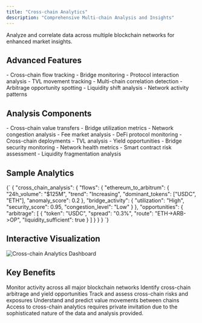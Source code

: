 ```yaml
---
title: "Cross-chain Analytics"
description: "Comprehensive Multi-chain Analysis and Insights"
---
```


<Card title="Multi-chain Intelligence" icon="diagram-project">
  Analyze and correlate data across multiple blockchain networks for enhanced market insights.
</Card>

## Advanced Features

<CardGroup cols={2}>
  <Card title="Network Analysis" icon="network-wired">
    - Cross-chain flow tracking
    - Bridge monitoring
    - Protocol interaction analysis
    - TVL movement tracking
  </Card>
  <Card title="Correlation Engine" icon="link">
    - Multi-chain correlation detection
    - Arbitrage opportunity spotting
    - Liquidity shift analysis
    - Network activity patterns
  </Card>
</CardGroup>

## Analysis Components

<AccordionGroup>
  <Accordion title="Flow Analysis">
    - Cross-chain value transfers
    - Bridge utilization metrics
    - Network congestion analysis
    - Fee market analysis
  </Accordion>
  <Accordion title="Protocol Intelligence">
    - DeFi protocol monitoring
    - Cross-chain deployments
    - TVL analysis
    - Yield opportunities
  </Accordion>
  <Accordion title="Risk Monitoring">
    - Bridge security monitoring
    - Network health metrics
    - Smart contract risk assessment
    - Liquidity fragmentation analysis
  </Accordion>
</AccordionGroup>

## Sample Analytics

<CodeBlock language="json">
{`
{
  "cross_chain_analysis": {
    "flows": {
      "ethereum_to_arbitrum": {
        "24h_volume": "$125M",
        "trend": "Increasing",
        "dominant_tokens": ["USDC", "ETH"],
        "anomaly_score": 0.2
      },
      "bridge_activity": {
        "utilization": "High",
        "security_score": 0.95,
        "congestion_level": "Low"
      }
    },
    "opportunities": {
      "arbitrage": [
        {
          "token": "USDC",
          "spread": "0.3%",
          "route": "ETH->ARB->OP",
          "liquidity_sufficient": true
        }
      ]
    }
  }
}
`}
</CodeBlock>

## Interactive Visualization

<Frame>
  <img src="/images/cross-chain-dashboard.svg" alt="Cross-chain Analytics Dashboard" />
</Frame>

## Key Benefits

<Steps>
  <Step title="Comprehensive View">
    Monitor activity across all major blockchain networks
  </Step>
  <Step title="Opportunity Detection">
    Identify cross-chain arbitrage and yield opportunities
  </Step>
  <Step title="Risk Management">
    Track and assess cross-chain risks and exposures
  </Step>
  <Step title="Flow Analysis">
    Understand and predict value movements between chains
  </Step>
</Steps>

<Warning>
  Access to cross-chain analytics requires private invitation due to the sophisticated nature of the data and analysis provided.
</Warning>